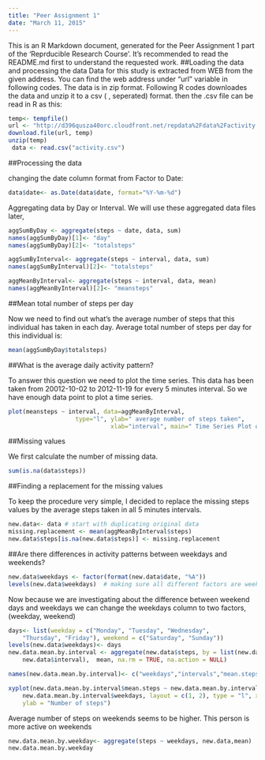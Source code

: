 ```yaml
---
title: "Peer Assignment 1"
date: "March 11, 2015"
---
```


This is an R Markdown document, generated for the Peer Assignment 1 part of the 'Reprducible Research Course'. It's recommended to read the README.md first to understand the requested work.
##Loading the data and processing the data
Data for this study is extracted from WEB from the given address. You can find the web address under "url" variable in following codes. The data is in zip format. Following R codes downloades the data and unzip it to a csv ( , seperated) format. then the .csv file can be read in R as this:

```r
temp<- tempfile()
url <- "http://d396qusza40orc.cloudfront.net/repdata%2Fdata%2Factivity.zip"
download.file(url, temp)
unzip(temp)
 data <- read.csv("activity.csv")
```
##Processing the data

changing the date column format from Factor to Date:

```r
data$date<- as.Date(data$date, format="%Y-%m-%d")
```
Aggregating data by Day or Interval. We will use these aggregated data files later,

```r
aggSumByDay <- aggregate(steps ~ date, data, sum)
names(aggSumByDay)[1]<- "day"
names(aggSumByDay)[2]<- "totalsteps"
```
```r
aggSumByInterval<- aggregate(steps ~ interval, data, sum)
names(aggSumByInterval)[2]<- "totalsteps"

aggMeanByInterval<- aggregate(steps ~ interval, data, mean)
names(aggMeanByInterval)[2]<- "meansteps"
```

##Mean total number of steps per day

Now we need to find out what's the average number of steps that this individual has taken in each day.
Average total number of steps per day for this individual is:

```r
mean(aggSumByDay$totalsteps)
```

##What is the average daily activity pattern?

To answer this question we need to plot the time series. This data has been taken from 20012-10-02 to 2012-11-19 for every 5 minutes interval.
So we have enough data point to plot a time series.

```r
plot(meansteps ~ interval, data=aggMeanByInterval, 
                   type="l", ylab=" average number of steps taken",
                             xlab="interval", main=" Time Series Plot of average daily pattern ")
```

##Missing values 

We first calculate the number of missing data.

```r
sum(is.na(data$steps))
```

##Finding a replacement for the missing values

To keep the procedure very simple, I decided to replace the missing steps values by the average steps taken in all 5 minutes intervals.

```r
new.data<- data # start with duplicating original data
missing.replacement <- mean(aggMeanByInterval$steps)
new.data$steps[is.na(new.data$steps)] <- missing.replacement
```

##Are there differences in activity patterns between weekdays and weekends?

```r

new.data$weekdays <- factor(format(new.data$date, "%A"))
levels(new.data$weekdays)  # making sure all different factors are week days
```
Now because we are investigating about the difference between weekend days and weekdays we can change the weekdays column to two factors, (weekday, weekend)

```r
days<- list(weekday = c("Monday", "Tuesday", "Wednesday", 
    "Thursday", "Friday"), weekend = c("Saturday", "Sunday"))
levels(new.data$weekdays)<- days 
new.data.mean.by.interval <- aggregate(new.data$steps, by = list(new.data$weekdays, 
    new.data$interval),  mean, na.rm = TRUE, na.action = NULL)

names(new.data.mean.by.interval)<- c("weekdays","intervals","mean.steps")

xyplot(new.data.mean.by.interval$mean.steps ~ new.data.mean.by.interval$intervals | 
    new.data.mean.by.interval$weekdays, layout = c(1, 2), type = "l", xlab = "Intervals", 
    ylab = "Number of steps")
```

Average number of steps on weekends seems to be higher. This person is more active on weekends

```r
new.data.mean.by.weekday<- aggregate(steps ~ weekdays, new.data,mean)
new.data.mean.by.weekday
```
    